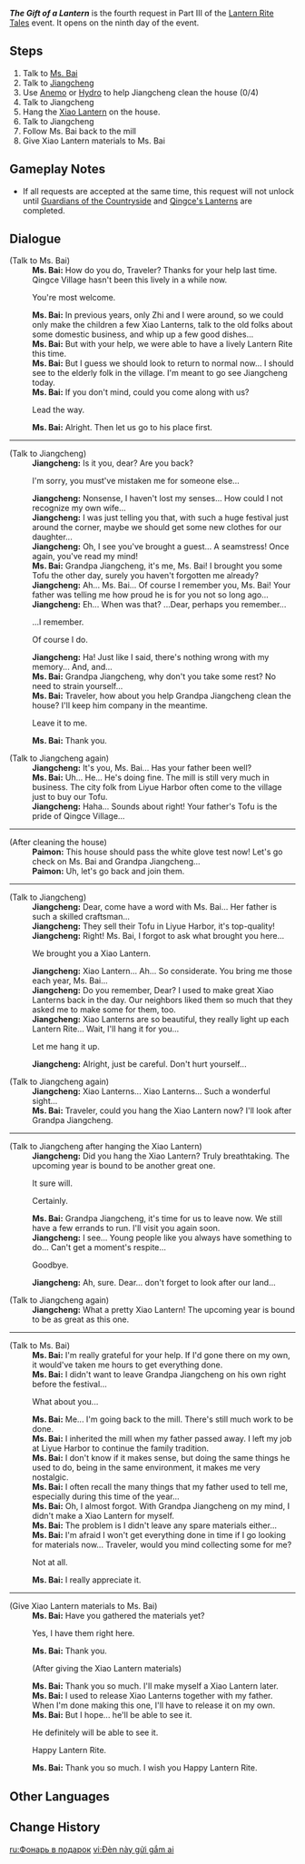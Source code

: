 {{Quest Infobox
|id            = 71818
|type          = World
|requirement   = 
* Complete {{Quest|Guests in Qingce|showType=0}}
* Complete {{Quest|Guardians of the Countryside|showType=0}}
* Complete {{Quest|Qingce's Lanterns|showType=0}}
|startLocation = [[Qingce Village]], [[Liyue]]
|rewards       = Primogem*30;Mora*20,000
|event_name    = Lantern Rite Tales
|characters    = Jiangcheng; Ms. Bai; Paimon; Traveler
|region        = Liyue
|area          = Bishui Plain
|subarea       = Qingce Village
}}
'''''The Gift of a Lantern''''' is the fourth request in Part III of the [[Lantern Rite Tales]] event. It opens on the ninth day of the event.

==Steps==
# Talk to [[Ms. Bai]]
# Talk to [[Jiangcheng]]
# Use [[Anemo]] or [[Hydro]] to help Jiangcheng clean the house (0/4)
#Talk to Jiangcheng
#Hang the [[Xiao Lantern]] on the house.
#Talk to Jiangcheng
#Follow Ms. Bai back to the mill
#Give Xiao Lantern materials to Ms. Bai

==Gameplay Notes==
* If all requests are accepted at the same time, this request will not unlock until [[Guardians of the Countryside]] and [[Qingce's Lanterns]] are completed.

==Dialogue==
{{Quest Description|[[Ms. Bai]] from [[Qingce Village]] seems to be making some preparations...}}
{{Dialogue Start}}
;(Talk to Ms. Bai)
:'''Ms. Bai:''' How do you do, Traveler? Thanks for your help last time. Qingce Village hasn't been this lively in a while now.
:{{DIcon}} You're most welcome.
:'''Ms. Bai:''' In previous years, only Zhi and I were around, so we could only make the children a few Xiao Lanterns, talk to the old folks about some domestic business, and whip up a few good dishes...
:'''Ms. Bai:''' But with your help, we were able to have a lively Lantern Rite this time.
:'''Ms. Bai:''' But I guess we should look to return to normal now... I should see to the elderly folk in the village. I'm meant to go see Jiangcheng today.
:'''Ms. Bai:''' If you don't mind, could you come along with us?
:{{DIcon}} Lead the way.
:'''Ms. Bai:''' Alright. Then let us go to his place first.
----
;(Talk to Jiangcheng)
:'''Jiangcheng:''' Is it you, dear? Are you back?
:{{DIcon}} I'm sorry, you must've mistaken me for someone else...
:'''Jiangcheng:''' Nonsense, I haven't lost my senses... How could I not recognize my own wife...
:'''Jiangcheng:''' I was just telling you that, with such a huge festival just around the corner, maybe we should get some new clothes for our daughter...
:'''Jiangcheng:''' Oh, I see you've brought a guest... A seamstress! Once again, you've read my mind!
:'''Ms. Bai:''' Grandpa Jiangcheng, it's me, Ms. Bai! I brought you some Tofu the other day, surely you haven't forgotten me already?
:'''Jiangcheng:''' Ah... Ms. Bai... Of course I remember you, Ms. Bai! Your father was telling me how proud he is for you not so long ago...
:'''Jiangcheng:''' Eh... When was that? ...Dear, perhaps you remember...
:{{DIcon}} ...I remember.
:{{DIcon}} Of course I do.
:'''Jiangcheng:''' Ha! Just like I said, there's nothing wrong with my memory... And, and...
:'''Ms. Bai:''' Grandpa Jiangcheng, why don't you take some rest? No need to strain yourself...
:'''Ms. Bai:''' Traveler, how about you help Grandpa Jiangcheng clean the house? I'll keep him company in the meantime.
:{{DIcon}} Leave it to me.
:'''Ms. Bai:''' Thank you.

;(Talk to Jiangcheng again)
:'''Jiangcheng:''' It's you, Ms. Bai... Has your father been well?
:'''Ms. Bai:''' Uh... He... He's doing fine. The mill is still very much in business. The city folk from Liyue Harbor often come to the village just to buy our Tofu.
:'''Jiangcheng:''' Haha... Sounds about right! Your father's Tofu is the pride of Qingce Village...
----
;(After cleaning the house)
:'''Paimon:''' This house should pass the white glove test now! Let's go check on Ms. Bai and Grandpa Jiangcheng...
:'''Paimon:''' Uh, let's go back and join them.
----
;(Talk to Jiangcheng)
:'''Jiangcheng:''' Dear, come have a word with Ms. Bai... Her father is such a skilled craftsman...
:'''Jiangcheng:''' They sell their Tofu in Liyue Harbor, it's top-quality!
:'''Jiangcheng:''' Right! Ms. Bai, I forgot to ask what brought you here...
:{{DIcon}} We brought you a Xiao Lantern.
:'''Jiangcheng:''' Xiao Lantern... Ah... So considerate. You bring me those each year, Ms. Bai...
:'''Jiangcheng:''' Do you remember, Dear? I used to make great Xiao Lanterns back in the day. Our neighbors liked them so much that they asked me to make some for them, too.
:'''Jiangcheng:''' Xiao Lanterns are so beautiful, they really light up each Lantern Rite... Wait, I'll hang it for you...
:{{DIcon}} Let me hang it up.
:'''Jiangcheng:''' Alright, just be careful. Don't hurt yourself...

;(Talk to Jiangcheng again)
:'''Jiangcheng:''' Xiao Lanterns... Xiao Lanterns... Such a wonderful sight...
:'''Ms. Bai:''' Traveler, could you hang the Xiao Lantern now? I'll look after Grandpa Jiangcheng.
----
;(Talk to Jiangcheng after hanging the Xiao Lantern)
:'''Jiangcheng:''' Did you hang the Xiao Lantern? Truly breathtaking. The upcoming year is bound to be another great one.
:{{DIcon}} It sure will.
:{{DIcon}} Certainly.
:'''Ms. Bai:''' Grandpa Jiangcheng, it's time for us to leave now. We still have a few errands to run. I'll visit you again soon.
:'''Jiangcheng:''' I see... Young people like you always have something to do... Can't get a moment's respite...
:{{DIcon}} Goodbye.
:'''Jiangcheng:''' Ah, sure. Dear... don't forget to look after our land...

;(Talk to Jiangcheng again)
:'''Jiangcheng:''' What a pretty Xiao Lantern! The upcoming year is bound to be as great as this one.
----
;(Talk to Ms. Bai)
:'''Ms. Bai:''' I'm really grateful for your help. If I'd gone there on my own, it would've taken me hours to get everything done.
:'''Ms. Bai:''' I didn't want to leave Grandpa Jiangcheng on his own right before the festival...
:{{DIcon}} What about you...
:'''Ms. Bai:''' Me... I'm going back to the mill. There's still much work to be done.
:'''Ms. Bai:''' I inherited the mill when my father passed away. I left my job at Liyue Harbor to continue the family tradition.
:'''Ms. Bai:''' I don't know if it makes sense, but doing the same things he used to do, being in the same environment, it makes me very nostalgic.
:'''Ms. Bai:''' I often recall the many things that my father used to tell me, especially during this time of the year...
:'''Ms. Bai:''' Oh, I almost forgot. With Grandpa Jiangcheng on my mind, I didn't make a Xiao Lantern for myself.
:'''Ms. Bai:''' The problem is I didn't leave any spare materials either...
:'''Ms. Bai:''' I'm afraid I won't get everything done in time if I go looking for materials now... Traveler, would you mind collecting some for me?
:{{DIcon}} Not at all.
:'''Ms. Bai:''' I really appreciate it.
----
;(Give Xiao Lantern materials to Ms. Bai)
:'''Ms. Bai:''' Have you gathered the materials yet?
:{{DIcon}} Yes, I have them right here.
:'''Ms. Bai:''' Thank you.
:;(After giving the Xiao Lantern materials)
:'''Ms. Bai:''' Thank you so much. I'll make myself a Xiao Lantern later.
:'''Ms. Bai:''' I used to release Xiao Lanterns together with my father. When I'm done making this one, I'll have to release it on my own.
:'''Ms. Bai:''' But I hope... he'll be able to see it.
:{{DIcon}} He definitely will be able to see it.
:{{DIcon}} Happy Lantern Rite.
:'''Ms. Bai:''' Thank you so much. I wish you Happy Lantern Rite.
{{Dialogue End}}

==Other Languages==
{{Other Languages
|en      = The Gift of a Lantern
|zhs     = 此灯寄何人
|zhs_rm  = Cǐ dēng jì hérén
|zht     = 此燈寄何人
|zht_rm  = Cǐ dēng jì hérén
|zh_tl   = Who Is This Lantern Sent for
|ja      = この灯は誰に
|ja_rm   = Kono akari wa dare ni
|ja_tl   = Who Is This Lantern for
|ko      = 누구에게 보내는 등일까
|ko_tl   = Who Is This Lantern Sent for
|es      = ¿Por quién brilla esta linterna?
|es_tl   = For Whom Does This Lantern Shine?
|fr      = À qui ira cette lumière ?
|fr_tl   = To Whom Will This Light Go?
|ru      = Фонарь в подарок
|ru_tl   = Lantern as a Gift
|th      = โคมนี้ของใครกัน?
|th_rm   = 
|th_tl   = 
|vi      = Đèn này gửi gắm ai
|vi_tl   = 
|de      = Eine Laterne als Geschenk
|de_tl   = A Lantern as a Gift
|id      = Ini Lentera Siapa?
|id_tl   = Whose Lantern is this?
|pt      = Para quem é essa lanterna?
|pt_tl   = To Whom is This Lantern?
}}

==Change History==
{{Change History|1.3}}

[[ru:Фонарь в подарок]]
[[vi:Đèn này gửi gắm ai]]